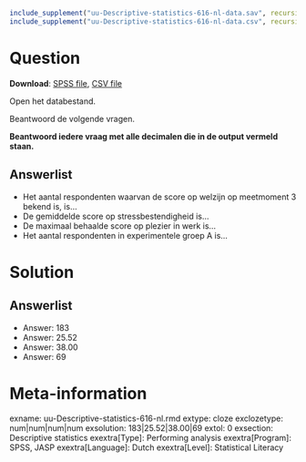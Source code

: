 ```r
include_supplement("uu-Descriptive-statistics-616-nl-data.sav", recursive = TRUE)
include_supplement("uu-Descriptive-statistics-616-nl-data.csv", recursive = TRUE)
```

Question
========

**Download**: [SPSS file](uu-Descriptive-statistics-616-nl-data.sav), [CSV file](uu-Descriptive-statistics-616-nl-data.csv)

Open het databestand.

Beantwoord de volgende vragen.

**Beantwoord iedere vraag met alle decimalen die in de output vermeld staan.**

Answerlist
----------
* Het aantal respondenten waarvan de score op welzijn op meetmoment 3 bekend is, is…
* De gemiddelde score op stressbestendigheid is…
* De maximaal behaalde score op plezier in werk is…
* Het aantal respondenten in experimentele groep A is…

Solution
========

Answerlist
----------
* Answer: 183
* Answer: 25.52
* Answer: 38.00
* Answer: 69


Meta-information
================
exname: uu-Descriptive-statistics-616-nl.rmd
extype: cloze
exclozetype: num|num|num|num 
exsolution: 183|25.52|38.00|69
extol: 0
exsection: Descriptive statistics
exextra[Type]: Performing analysis
exextra[Program]: SPSS, JASP
exextra[Language]: Dutch
exextra[Level]: Statistical Literacy
